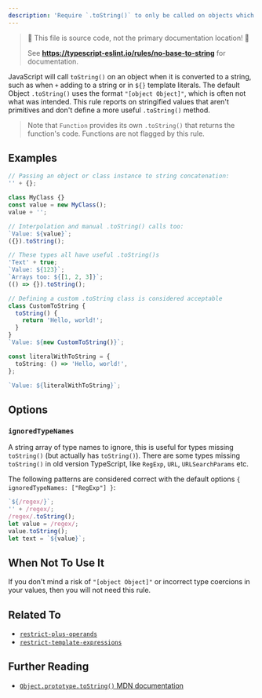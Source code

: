 ---
description: 'Require `.toString()` to only be called on objects which provide useful information when stringified.'
---


> 🛑 This file is source code, not the primary documentation location! 🛑
>
> See **https://typescript-eslint.io/rules/no-base-to-string** for documentation.

JavaScript will call `toString()` on an object when it is converted to a string, such as when `+` adding to a string or in `${}` template literals.
The default Object `.toString()` uses the format `"[object Object]"`, which is often not what was intended.
This rule reports on stringified values that aren't primitives and don't define a more useful `.toString()` method.

> Note that `Function` provides its own `.toString()` that returns the function's code.
> Functions are not flagged by this rule.

## Examples

<Tabs>
<TabItem value="❌ Incorrect">

```ts
// Passing an object or class instance to string concatenation:
'' + {};

class MyClass {}
const value = new MyClass();
value + '';

// Interpolation and manual .toString() calls too:
`Value: ${value}`;
({}).toString();
```

</TabItem>
<TabItem value="✅ Correct">

```ts
// These types all have useful .toString()s
'Text' + true;
`Value: ${123}`;
`Arrays too: ${[1, 2, 3]}`;
(() => {}).toString();

// Defining a custom .toString class is considered acceptable
class CustomToString {
  toString() {
    return 'Hello, world!';
  }
}
`Value: ${new CustomToString()}`;

const literalWithToString = {
  toString: () => 'Hello, world!',
};

`Value: ${literalWithToString}`;
```

</TabItem>
</Tabs>

## Options

### `ignoredTypeNames`

A string array of type names to ignore, this is useful for types missing `toString()` (but actually has `toString()`).
There are some types missing `toString()` in old version TypeScript, like `RegExp`, `URL`, `URLSearchParams` etc.

The following patterns are considered correct with the default options `{ ignoredTypeNames: ["RegExp"] }`:

```ts option='{ "ignoredTypeNames": ["RegExp"] }' showPlaygroundButton
`${/regex/}`;
'' + /regex/;
/regex/.toString();
let value = /regex/;
value.toString();
let text = `${value}`;
```

## When Not To Use It

If you don't mind a risk of `"[object Object]"` or incorrect type coercions in your values, then you will not need this rule.

## Related To

- [`restrict-plus-operands`](./restrict-plus-operands.mdx)
- [`restrict-template-expressions`](./restrict-template-expressions.mdx)

## Further Reading

- [`Object.prototype.toString()` MDN documentation](https://developer.mozilla.org/en-US/docs/Web/JavaScript/Reference/Global_Objects/Object/toString)
